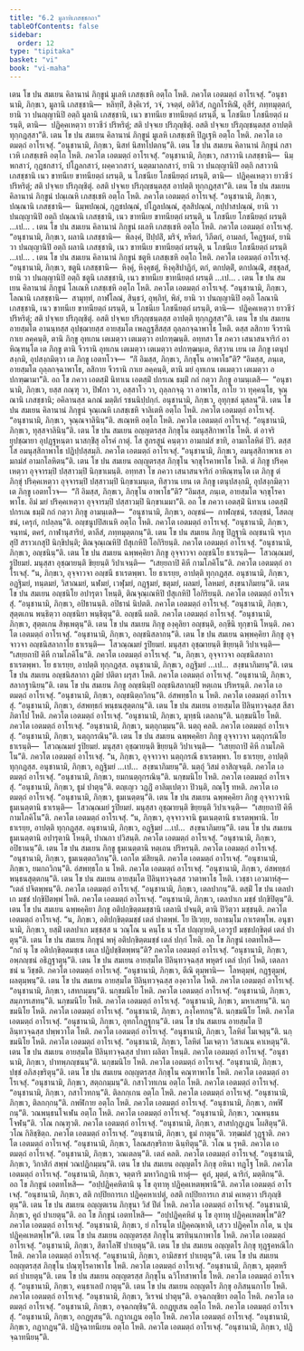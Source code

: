 ```yaml
---
title: "6.2 มูลาทิเภสชฺชกถา"
tableOfContents: false
sidebar:
  order: 12
type: "tipitaka"
basket: "vi"
book: "vi-maha"
---
```



<DynamicBreadcrumb />

<Division number="263" book="vi-maha">

<Paragraph number="1203" book="vi-maha">
เตน โข ปน สมเยน คิลานานํ ภิกฺขูนํ มูเลหิ เภสชฺเชหิ อตฺโถ โหติ. ภควโต เอตมตฺถํ อาโรเจสุํ. “อนุชานามิ, ภิกฺขเว, มูลานิ เภสชฺชานิ—  หลิทฺทิํ, สิงฺคิเวรํ, วจํ, วจตฺตํ, อติวิสํ, กฏุกโรหิณิํ, อุสีรํ, ภทฺทมุตฺตกํ, ยานิ วา ปนญฺญานิปิ อตฺถิ มูลานิ เภสชฺชานิ, เนว ขาทนีเย ขาทนียตฺถํ ผรนฺติ, น โภชนีเย โภชนียตฺถํ ผรนฺติ, ตานิ—  ปฏิคฺคเหตฺวา ยาวชีวํ ปริหริตุํ; สติ ปจฺจเย ปริภุญฺชิตุํ. อสติ ปจฺจเย ปริภุญฺชนฺตสฺส อาปตฺติ ทุกฺกฏสฺสา”ติ.
</Paragraph>

<Paragraph number="1204" book="vi-maha">
เตน โข ปน สมเยน คิลานานํ ภิกฺขูนํ มูเลหิ เภสชฺเชหิ ปิฏฺเฐหิ อตฺโถ โหติ. ภควโต เอตมตฺถํ อาโรเจสุํ. “อนุชานามิ, ภิกฺขเว, นิสทํ นิสทโปตกนฺ”ติ.
</Paragraph>

<Paragraph number="1205" book="vi-maha">
เตน โข ปน สมเยน คิลานานํ ภิกฺขูนํ กสาเวหิ เภสชฺเชหิ อตฺโถ โหติ. ภควโต เอตมตฺถํ อาโรเจสุํ. “อนุชานามิ, ภิกฺขเว, กสาวานิ เภสชฺชานิ—  นิมฺพกสาวํ, กุฏชกสาวํ, ปโฏลกสาวํ, ผคฺควกสาวํ, นตฺตมาลกสาวํ, ยานิ วา ปนญฺญานิปิ อตฺถิ กสาวานิ เภสชฺชานิ เนว ขาทนีเย ขาทนียตฺถํ ผรนฺติ, น โภชนีเย โภชนียตฺถํ ผรนฺติ, ตานิ—  ปฏิคฺคเหตฺวา ยาวชีวํ ปริหริตุํ; สติ ปจฺจเย ปริภุญฺชิตุํ. อสติ ปจฺจเย ปริภุญฺชนฺตสฺส อาปตฺติ ทุกฺกฏสฺสา”ติ.
</Paragraph>

<Paragraph number="1206" book="vi-maha">
เตน โข ปน สมเยน คิลานานํ ภิกฺขูนํ ปณฺเณหิ เภสชฺเชหิ อตฺโถ โหติ. ภควโต เอตมตฺถํ อาโรเจสุํ. “อนุชานามิ, ภิกฺขเว, ปณฺณานิ เภสชฺชานิ—  นิมฺพปณฺณํ, กุฏชปณฺณํ, ปโฏลปณฺณํ, สุลสิปณฺณํ, กปฺปาสปณฺณํ, ยานิ วา ปนญฺญานิปิ อตฺถิ ปณฺณานิ เภสชฺชานิ, เนว ขาทนีเย ขาทนียตฺถํ ผรนฺติ, น โภชนีเย โภชนียตฺถํ ผรนฺติ …เป… .
</Paragraph>

<Paragraph number="1207" book="vi-maha">
เตน โข ปน สมเยน คิลานานํ ภิกฺขูนํ ผเลหิ เภสชฺเชหิ อตฺโถ โหติ. ภควโต เอตมตฺถํ อาโรเจสุํ. “อนุชานามิ, ภิกฺขเว, ผลานิ เภสชฺชานิ—  พิลงฺคํ, ปิปฺปลิํ, มริจํ, หรีตกํ, วิภีตกํ, อามลกํ, โคฏฺฐผลํ, ยานิ วา ปนญฺญานิปิ อตฺถิ ผลานิ เภสชฺชานิ, เนว ขาทนีเย ขาทนียตฺถํ ผรนฺติ, น โภชนีเย โภชนียตฺถํ ผรนฺติ …เป… .
</Paragraph>

<Paragraph number="1208" book="vi-maha">
เตน โข ปน สมเยน คิลานานํ ภิกฺขูนํ ชตูหิ เภสชฺเชหิ อตฺโถ โหติ. ภควโต เอตมตฺถํ อาโรเจสุํ. “อนุชานามิ, ภิกฺขเว, ชตูนิ เภสชฺชานิ—  หิงฺคุํ, หิงฺคุชตุํ, หิงฺคุสิปาฏิกํ, ตกํ, ตกปตฺติํ, ตกปณฺณิํ, สชฺชุลสํ, ยานิ วา ปนญฺญานิปิ อตฺถิ ชตูนิ เภสชฺชานิ, เนว ขาทนีเย ขาทนียตฺถํ ผรนฺติ …เป… .
</Paragraph>

<Paragraph number="1209" book="vi-maha">
เตน โข ปน สมเยน คิลานานํ ภิกฺขูนํ โลเณหิ เภสชฺเชหิ อตฺโถ โหติ. ภควโต เอตมตฺถํ อาโรเจสุํ. “อนุชานามิ, ภิกฺขเว, โลณานิ เภสชฺชานิ—  สามุทฺทํ, กาฬโลณํ, สินฺธวํ, อุพฺภิทํ, พิลํ, ยานิ วา ปนญฺญานิปิ อตฺถิ โลณานิ เภสชฺชานิ, เนว ขาทนีเย ขาทนียตฺถํ ผรนฺติ, น โภชนีเย โภชนียตฺถํ ผรนฺติ, ตานิ—  ปฏิคฺคเหตฺวา ยาวชีวํ ปริหริตุํ; สติ ปจฺจเย ปริภุญฺชิตุํ. อสติ ปจฺจเย ปริภุญฺชนฺตสฺส อาปตฺติ ทุกฺกฏสฺสา”ติ.
</Paragraph>

</Division>
<Division number="264" book="vi-maha">

<Paragraph number="1210" book="vi-maha">
เตน โข ปน สมเยน อายสฺมโต อานนฺทสฺส อุปชฺฌายสฺส อายสฺมโต เพลฏฺฐสีสสฺส ถุลฺลกจฺฉาพาโธ โหติ. ตสฺส ลสิกาย จีวรานิ กาเย ลคฺคนฺติ, ตานิ ภิกฺขู อุทเกน เตเมตฺวา เตเมตฺวา อปกฑฺฒนฺติ. อทฺทสา โข ภควา เสนาสนจาริกํ อาหิณฺฑนฺโต เต ภิกฺขู ตานิ จีวรานิ อุทเกน เตเมตฺวา เตเมตฺวา อปกฑฺฒนฺเต, ทิสฺวาน เยน เต ภิกฺขู เตนุปสงฺกมิ, อุปสงฺกมิตฺวา เต ภิกฺขู เอตทโวจ—  “กิํ อิมสฺส, ภิกฺขเว, ภิกฺขุโน อาพาโธ”ติ? “อิมสฺส, ภนฺเต, อายสฺมโต ถุลฺลกจฺฉาพาโธ, ลสิกาย จีวรานิ กาเย ลคฺคนฺติ, ตานิ มยํ อุทเกน เตเมตฺวา เตเมตฺวา อปกฑฺฒามา”ติ. อถ โข ภควา เอตสฺมิํ นิทาเน เอตสฺมิํ ปกรเณ ธมฺมิํ กถํ กตฺวา ภิกฺขู อามนฺเตสิ—  “อนุชานามิ, ภิกฺขเว, ยสฺส กณฺฑุ วา, ปิฬกา วา, อสฺสาโว วา, ถุลฺลกจฺฉุ วา อาพาโธ, กาโย วา ทุคฺคนฺโธ, จุณฺณานิ เภสชฺชานิ; อคิลานสฺส ฉกณํ มตฺติกํ รชนนิปฺปกฺกํ. อนุชานามิ, ภิกฺขเว, อุทุกฺขลํ มุสลนฺ”ติ.
</Paragraph>

<Paragraph number="1211" book="vi-maha">
เตน โข ปน สมเยน คิลานานํ ภิกฺขูนํ จุณฺเณหิ เภสชฺเชหิ จาลิเตหิ อตฺโถ โหติ. ภควโต เอตมตฺถํ อาโรเจสุํ. “อนุชานามิ, ภิกฺขเว, จุณฺณจาลินินฺ”ติ. สเณฺหหิ อตฺโถ โหติ. ภควโต เอตมตฺถํ อาโรเจสุํ. “อนุชานามิ, ภิกฺขเว, ทุสฺสจาลินินฺ”ติ.
</Paragraph>

<Paragraph number="1212" book="vi-maha">
เตน โข ปน สมเยน อญฺญตรสฺส ภิกฺขุโน อมนุสฺสิกาพาโธ โหติ. ตํ อาจริยุปชฺฌายา อุปฏฺฐหนฺตา นาสกฺขิํสุ อโรคํ กาตุํ. โส สูกรสูนํ คนฺตฺวา อามกมํสํ ขาทิ, อามกโลหิตํ ปิวิ. ตสฺส โส อมนุสฺสิกาพาโธ ปฏิปฺปสฺสมฺภิ. ภควโต เอตมตฺถํ อาโรเจสุํ. “อนุชานามิ, ภิกฺขเว, อมนุสฺสิกาพาเธ อามกมํสํ อามกโลหิตนฺ”ติ.
</Paragraph>

</Division>
<Division number="265" book="vi-maha">

<Paragraph number="1213" book="vi-maha">
เตน โข ปน สมเยน อญฺญตรสฺส ภิกฺขุโน จกฺขุโรคาพาโธ โหติ. ตํ ภิกฺขู ปริคฺคเหตฺวา อุจฺจารมฺปิ ปสฺสาวมฺปิ นิกฺขาเมนฺติ. อทฺทสา โข ภควา เสนาสนจาริกํ อาหิณฺฑนฺโต เต ภิกฺขู ตํ ภิกฺขุํ ปริคฺคเหตฺวา อุจฺจารมฺปิ ปสฺสาวมฺปิ นิกฺขาเมนฺเต, ทิสฺวาน เยน เต ภิกฺขู เตนุปสงฺกมิ, อุปสงฺกมิตฺวา เต ภิกฺขู เอตทโวจ—  “กิํ อิมสฺส, ภิกฺขเว, ภิกฺขุโน อาพาโธ”ติ? “อิมสฺส, ภนฺเต, อายสฺมโต จกฺขุโรคาพาโธ. อิมํ มยํ ปริคฺคเหตฺวา อุจฺจารมฺปิ ปสฺสาวมฺปิ นิกฺขาเมมา”ติ. อถ โข ภควา เอตสฺมิํ นิทาเน เอตสฺมิํ ปกรเณ ธมฺมิํ กถํ กตฺวา ภิกฺขู อามนฺเตสิ—  “อนุชานามิ, ภิกฺขเว, อญฺชนํ—  กาฬญฺชนํ, รสญฺชนํ, โสตญฺชนํ, เครุกํ, กปลฺลนฺ”ติ. อญฺชนูปปิสเนหิ อตฺโถ โหติ. ภควโต เอตมตฺถํ อาโรเจสุํ. “อนุชานามิ, ภิกฺขเว, จนฺทนํ, ตครํ, กาฬานุสาริยํ, ตาลีสํ, ภทฺทมุตฺตกนฺ”ติ. เตน โข ปน สมเยน ภิกฺขู ปิฏฺฐานิ อญฺชนานิ จรุเกสุปิ สราวเกสุปิ นิกฺขิปนฺติ; ติณจุณฺเณหิปิ ปํสุเกหิปิ โอกิริยนฺติ. ภควโต เอตมตฺถํ อาโรเจสุํ. “อนุชานามิ, ภิกฺขเว, อญฺชนินฺ”ติ.
</Paragraph>

<Paragraph number="1214" book="vi-maha">
เตน โข ปน สมเยน ฉพฺพคฺคิยา ภิกฺขู อุจฺจาวจา อญฺชนิโย ธาเรนฺติ—  โสวณฺณมยํ, รูปิยมยํ. มนุสฺสา อุชฺฌายนฺติ ขิยฺยนฺติ วิปาเจนฺติ—  “เสยฺยถาปิ คิหี กามโภคิโน”ติ. ภควโต เอตมตฺถํ อาโรเจสุํ. “น, ภิกฺขเว, อุจฺจาวจา อญฺชนี ธาเรตพฺพา. โย ธาเรยฺย, อาปตฺติ ทุกฺกฏสฺส. อนุชานามิ, ภิกฺขเว, อฏฺฐิมยํ, ทนฺตมยํ, วิสาณมยํ, นฬมยํ, เวฬุมยํ, กฏฺฐมยํ, ชตุมยํ, ผลมยํ, โลหมยํ, สงฺขนาภิมยนฺ”ติ.
</Paragraph>

<Paragraph number="1215" book="vi-maha">
เตน โข ปน สมเยน อญฺชนิโย อปารุตา โหนฺติ, ติณจุณฺเณหิปิ ปํสุเกหิปิ โอกิริยนฺติ. ภควโต เอตมตฺถํ อาโรเจสุํ. “อนุชานามิ, ภิกฺขเว, อปิธานนฺติ. อปิธานํ นิปตติ. ภควโต เอตมตฺถํ อาโรเจสุํ. “อนุชานามิ, ภิกฺขเว, สุตฺตเกน พนฺธิตฺวา อญฺชนิยา พนฺธิตุนฺ”ติ. อญฺชนี ผลติ. ภควโต เอตมตฺถํ อาโรเจสุํ. “อนุชานามิ, ภิกฺขเว, สุตฺตเกน สิพฺเพตุนฺ”ติ.
</Paragraph>

<Paragraph number="1216" book="vi-maha">
เตน โข ปน สมเยน ภิกฺขู องฺคุลิยา อญฺชนฺติ, อกฺขีนิ ทุกฺขานิ โหนฺติ. ภควโต เอตมตฺถํ อาโรเจสุํ. “อนุชานามิ, ภิกฺขเว, อญฺชนิสลากนฺ”ติ.
</Paragraph>

<Paragraph number="1217" book="vi-maha">
เตน โข ปน สมเยน ฉพฺพคฺคิยา ภิกฺขู อุจฺจาวจา อญฺชนิสลากาโย ธาเรนฺติ—  โสวณฺณมยํ รูปิยมยํ. มนุสฺสา อุชฺฌายนฺติ ขิยฺยนฺติ วิปาเจนฺติ—  “เสยฺยถาปิ คิหี กามโภคิโน”ติ. ภควโต เอตมตฺถํ อาโรเจสุํ. “น, ภิกฺขเว, อุจฺจาวจา อญฺชนิสลากา ธาเรตพฺพา. โย ธาเรยฺย, อาปตฺติ ทุกฺกฏสฺส. อนุชานามิ, ภิกฺขเว, อฏฺฐิมยํ …เป…  สงฺขนาภิมยนฺ”ติ.
</Paragraph>

<Paragraph number="1218" book="vi-maha">
เตน โข ปน สมเยน อญฺชนิสลากา ภูมิยํ ปติตา ผรุสา โหติ. ภควโต เอตมตฺถํ อาโรเจสุํ. “อนุชานามิ, ภิกฺขเว, สลากฐานิยนฺ”ติ.
</Paragraph>

<Paragraph number="1219" book="vi-maha">
เตน โข ปน สมเยน ภิกฺขู อญฺชนิมฺปิ อญฺชนิสลากมฺปิ หตฺเถน ปริหรนฺติ. ภควโต เอตมตฺถํ อาโรเจสุํ. “อนุชานามิ, ภิกฺขเว, อญฺชนิตฺถวิกนฺ”ติ. อํสพทฺธโก น โหติ. ภควโต เอตมตฺถํ อาโรเจสุํ. “อนุชานามิ, ภิกฺขเว, อํสพทฺธกํ พนฺธนสุตฺตกนฺ”ติ.
</Paragraph>

</Division>
<Division number="266" book="vi-maha">

<Paragraph number="1220" book="vi-maha">
เตน โข ปน สมเยน อายสฺมโต ปิลินฺทวจฺฉสฺส สีสาภิตาโป โหติ. ภควโต เอตมตฺถํ อาโรเจสุํ. “อนุชานามิ, ภิกฺขเว, มุทฺธนิ เตลกนฺ”ติ. นกฺขมนิโย โหติ. ภควโต เอตมตฺถํ อาโรเจสุํ. “อนุชานามิ, ภิกฺขเว, นตฺถุกมฺมนฺ”ติ. นตฺถุ คลติ. ภควโต เอตมตฺถํ อาโรเจสุํ. “อนุชานามิ, ภิกฺขเว, นตฺถุกรณินฺ”ติ.
</Paragraph>

<Paragraph number="1221" book="vi-maha">
เตน โข ปน สมเยน ฉพฺพคฺคิยา ภิกฺขู อุจฺจาวจา นตฺถุกรณิโย ธาเรนฺติ—  โสวณฺณมยํ รูปิยมยํ. มนุสฺสา อุชฺฌายนฺติ ขิยฺยนฺติ วิปาเจนฺติ—  “เสยฺยถาปิ คิหี กามโภคิโน”ติ. ภควโต เอตมตฺถํ อาโรเจสุํ. “น, ภิกฺขเว, อุจฺจาวจา นตฺถุกรณี ธาเรตพฺพา. โย ธาเรยฺย, อาปตฺติ ทุกฺกฏสฺส. อนุชานามิ, ภิกฺขเว, อฏฺฐิมยํ …เป…  สงฺขนาภิมยนฺ”ติ. นตฺถุํ วิสมํ อาสิญฺจนฺติ. ภควโต เอตมตฺถํ อาโรเจสุํ. “อนุชานามิ, ภิกฺขเว, ยมกนตฺถุกรณินฺ”ติ. นกฺขมนิโย โหติ. ภควโต เอตมตฺถํ อาโรเจสุํ. “อนุชานามิ, ภิกฺขเว, ธูมํ ปาตุนฺ”ติ. ตญฺเญว วฏฺฏิํ อาลิมฺเปตฺวา ปิวนฺติ, กณฺโฐ ทหติ. ภควโต เอตมตฺถํ อาโรเจสุํ. “อนุชานามิ, ภิกฺขเว, ธูมเนตฺตนฺ”ติ.
</Paragraph>

<Paragraph number="1222" book="vi-maha">
เตน โข ปน สมเยน ฉพฺพคฺคิยา ภิกฺขู อุจฺจาวจานิ ธูมเนตฺตานิ ธาเรนฺติ—  โสวณฺณมยํ รูปิยมยํ. มนุสฺสา อุชฺฌายนฺติ ขิยฺยนฺติ วิปาเจนฺติ—  “เสยฺยถาปิ คิหี กามโภคิโน”ติ. ภควโต เอตมตฺถํ อาโรเจสุํ. “น, ภิกฺขเว, อุจฺจาวจานิ ธูมเนตฺตานิ ธาเรตพฺพานิ. โย ธาเรยฺย, อาปตฺติ ทุกฺกฏสฺส. อนุชานามิ, ภิกฺขเว, อฏฺฐิมยํ …เป…  สงฺขนาภิมยนฺ”ติ.
</Paragraph>

<Paragraph number="1223" book="vi-maha">
เตน โข ปน สมเยน ธูมเนตฺตานิ อปารุตานิ โหนฺติ, ปาณกา ปวิสนฺติ. ภควโต เอตมตฺถํ อาโรเจสุํ. “อนุชานามิ, ภิกฺขเว, อปิธานนฺ”ติ.
</Paragraph>

<Paragraph number="1224" book="vi-maha">
เตน โข ปน สมเยน ภิกฺขู ธูมเนตฺตานิ หตฺเถน ปริหรนฺติ. ภควโต เอตมตฺถํ อาโรเจสุํ. “อนุชานามิ, ภิกฺขเว, ธูมเนตฺตถวิกนฺ”ติ. เอกโต ฆํสิยนฺติ. ภควโต เอตมตฺถํ อาโรเจสุํ. “อนุชานามิ, ภิกฺขเว, ยมกถวิกนฺ”ติ. อํสพทฺธโก น โหติ. ภควโต เอตมตฺถํ อาโรเจสุํ. “อนุชานามิ, ภิกฺขเว, อํสพทฺธกํ พนฺธนสุตฺตกนฺ”ติ.
</Paragraph>

</Division>
<Division number="267" book="vi-maha">

<Paragraph number="1225" book="vi-maha">
เตน โข ปน สมเยน อายสฺมโต ปิลินฺทวจฺฉสฺส วาตาพาโธ โหติ. เวชฺชา เอวมาหํสุ—  “เตลํ ปจิตพฺพนฺ”ติ. ภควโต เอตมตฺถํ อาโรเจสุํ. “อนุชานามิ, ภิกฺขเว, เตลปากนฺ”ติ. ตสฺมิํ โข ปน เตลปาเก มชฺชํ ปกฺขิปิตพฺพํ โหติ. ภควโต เอตมตฺถํ อาโรเจสุํ. “อนุชานามิ, ภิกฺขเว, เตลปาเก มชฺชํ ปกฺขิปิตุนฺ”ติ.
</Paragraph>

<Paragraph number="1226" book="vi-maha">
เตน โข ปน สมเยน ฉพฺพคฺคิยา ภิกฺขู อติปกฺขิตฺตมชฺชานิ เตลานิ ปจนฺติ, ตานิ ปิวิตฺวา มชฺชนฺติ. ภควโต เอตมตฺถํ อาโรเจสุํ. “น, ภิกฺขเว, อติปกฺขิตฺตมชฺชํ เตลํ ปาตพฺพํ. โย ปิเวยฺย, ยถาธมฺโม กาเรตพฺโพ. อนุชานามิ, ภิกฺขเว, ยสฺมิํ เตลปาเก มชฺชสฺส น วณฺโณ น คนฺโธ น รโส ปญฺญายติ, เอวรูปํ มชฺชปกฺขิตฺตํ เตลํ ปาตุนฺ”ติ.
</Paragraph>

<Paragraph number="1227" book="vi-maha">
เตน โข ปน สมเยน ภิกฺขูนํ พหุํ อติปกฺขิตฺตมชฺชํ เตลํ ปกฺกํ โหติ. อถ โข ภิกฺขูนํ เอตทโหสิ—  “กถํ นุ โข อติปกฺขิตฺตมชฺเช เตเล ปฏิปชฺชิตพฺพนฺ”ติ? ภควโต เอตมตฺถํ อาโรเจสุํ. “อนุชานามิ, ภิกฺขเว, อพฺภญฺชนํ อธิฏฺฐาตุนฺ”ติ.
</Paragraph>

<Paragraph number="1228" book="vi-maha">
เตน โข ปน สมเยน อายสฺมโต ปิลินฺทวจฺฉสฺส พหุตรํ เตลํ ปกฺกํ โหติ, เตลภาชนํ น วิชฺชติ. ภควโต เอตมตฺถํ อาโรเจสุํ. “อนุชานามิ, ภิกฺขเว, ตีณิ ตุมฺพานิ—  โลหตุมฺพํ, กฏฺฐตุมฺพํ, ผลตุมฺพนฺ”ติ.
</Paragraph>

<Paragraph number="1229" book="vi-maha">
เตน โข ปน สมเยน อายสฺมโต ปิลินฺทวจฺฉสฺส องฺควาโต โหติ. ภควโต เอตมตฺถํ อาโรเจสุํ. “อนุชานามิ, ภิกฺขเว, เสทกมฺมนฺ”ติ. นกฺขมนิโย โหติ. ภควโต เอตมตฺถํ อาโรเจสุํ. “อนุชานามิ, ภิกฺขเว, สมฺภารเสทนฺ”ติ. นกฺขมนิโย โหติ. ภควโต เอตมตฺถํ อาโรเจสุํ. “อนุชานามิ, ภิกฺขเว, มหาเสทนฺ”ติ. นกฺขมนิโย โหติ. ภควโต เอตมตฺถํ อาโรเจสุํ. “อนุชานามิ, ภิกฺขเว, ภงฺโคทกนฺ”ติ. นกฺขมนิโย โหติ. ภควโต เอตมตฺถํ อาโรเจสุํ. “อนุชานามิ, ภิกฺขเว, อุทกโกฏฺฐกนฺ”ติ.
</Paragraph>

<Paragraph number="1230" book="vi-maha">
เตน โข ปน สมเยน อายสฺมโต ปิลินฺทวจฺฉสฺส ปพฺพวาโต โหติ. ภควโต เอตมตฺถํ อาโรเจสุํ. “อนุชานามิ, ภิกฺขเว, โลหิตํ โมเจตุนฺ”ติ. นกฺขมนิโย โหติ. ภควโต เอตมตฺถํ อาโรเจสุํ. “อนุชานามิ, ภิกฺขเว, โลหิตํ โมเจตฺวา วิสาเณน คาเหตุนฺ”ติ.
</Paragraph>

<Paragraph number="1231" book="vi-maha">
เตน โข ปน สมเยน อายสฺมโต ปิลินฺทวจฺฉสฺส ปาทา ผลิตา โหนฺติ. ภควโต เอตมตฺถํ อาโรเจสุํ. “อนุชานามิ, ภิกฺขเว, ปาทพฺภญฺชนนฺ”ติ. นกฺขมนิโย โหติ. ภควโต เอตมตฺถํ อาโรเจสุํ. “อนุชานามิ, ภิกฺขเว, ปชฺชํ อภิสงฺขริตุนฺ”ติ.
</Paragraph>

<Paragraph number="1232" book="vi-maha">
เตน โข ปน สมเยน อญฺญตรสฺส ภิกฺขุโน คณฺฑาพาโธ โหติ. ภควโต เอตมตฺถํ อาโรเจสุํ. “อนุชานามิ, ภิกฺขเว, สตฺถกมฺมนฺ”ติ. กสาโวทเกน อตฺโถ โหติ. ภควโต เอตมตฺถํ อาโรเจสุํ. “อนุชานามิ, ภิกฺขเว, กสาโวทกนฺ”ติ. ติลกกฺเกน อตฺโถ โหติ. ภควโต เอตมตฺถํ อาโรเจสุํ. “อนุชานามิ, ภิกฺขเว, ติลกกฺกนฺ”ติ. กพฬิกาย อตฺโถ โหติ. ภควโต เอตมตฺถํ อาโรเจสุํ. “อนุชานามิ, ภิกฺขเว, กพฬิกนฺ”ติ. วณพนฺธนโจเฬน อตฺโถ โหติ. ภควโต เอตมตฺถํ อาโรเจสุํ. “อนุชานามิ, ภิกฺขเว, วณพนฺธนโจฬนฺ”ติ. วโณ กณฺฑุวติ. ภควโต เอตมตฺถํ อาโรเจสุํ. “อนุชานามิ, ภิกฺขเว, สาสปกุฏฺเฏน โผสิตุนฺ”ติ. วโณ กิลิชฺชิตฺถ. ภควโต เอตมตฺถํ อาโรเจสุํ. “อนุชานามิ, ภิกฺขเว, ธูมํ กาตุนฺ”ติ. วฑฺฒมํสํ วุฏฺฐาติ. ภควโต เอตมตฺถํ อาโรเจสุํ. “อนุชานามิ, ภิกฺขเว, โลณสกฺขริกาย ฉินฺทิตุนฺ”ติ. วโณ น รุหติ. ภควโต เอตมตฺถํ อาโรเจสุํ. “อนุชานามิ, ภิกฺขเว, วณเตลนฺ”ติ. เตลํ คลติ. ภควโต เอตมตฺถํ อาโรเจสุํ. “อนุชานามิ, ภิกฺขเว, วิกาสิกํ สพฺพํ วณปฏิกมฺมนฺ”ติ.
</Paragraph>

</Division>
<Division number="268" book="vi-maha">

<Paragraph number="1233" book="vi-maha">
เตน โข ปน สมเยน อญฺญตโร ภิกฺขุ อหินา ทฏฺโฐ โหติ. ภควโต เอตมตฺถํ อาโรเจสุํ. “อนุชานามิ, ภิกฺขเว, จตฺตาริ มหาวิกฏานิ ทาตุํ—  คูถํ, มุตฺตํ, ฉาริกํ, มตฺติกนฺ”ติ. อถ โข ภิกฺขูนํ เอตทโหสิ—  “อปฺปฏิคฺคหิตานิ นุ โข อุทาหุ ปฏิคฺคเหตพฺพานี”ติ. ภควโต เอตมตฺถํ อาโรเจสุํ. “อนุชานามิ, ภิกฺขเว, สติ กปฺปิยการเก ปฏิคฺคหาเปตุํ, อสติ กปฺปิยการเก สามํ คเหตฺวา ปริภุญฺชิตุนฺ”ติ.
</Paragraph>

<Paragraph number="1234" book="vi-maha">
เตน โข ปน สมเยน อญฺญตเรน ภิกฺขุนา วิสํ ปีตํ โหติ. ภควโต เอตมตฺถํ อาโรเจสุํ. “อนุชานามิ, ภิกฺขเว, คูถํ ปาเยตุนฺ”ติ. อถ โข ภิกฺขูนํ เอตทโหสิ—  “อปฺปฏิคฺคหิตํ นุ โข อุทาหุ ปฏิคฺคเหตพฺโพ”ติ? ภควโต เอตมตฺถํ อาโรเจสุํ. “อนุชานามิ, ภิกฺขเว, ยํ กโรนฺโต ปฏิคฺคณฺหาติ, เสฺวว ปฏิคฺคโห กโต, น ปุน ปฏิคฺคเหตพฺโพ”ติ.
</Paragraph>

</Division>
<Division number="269" book="vi-maha">

<Paragraph number="1235" book="vi-maha">
เตน โข ปน สมเยน อญฺญตรสฺส ภิกฺขุโน ฆรทินฺนกาพาโธ โหติ. ภควโต เอตมตฺถํ อาโรเจสุํ. “อนุชานามิ, ภิกฺขเว, สีตาโลฬิํ ปาเยตุนฺ”ติ.
</Paragraph>

<Paragraph number="1236" book="vi-maha">
เตน โข ปน สมเยน อญฺญตโร ภิกฺขุ ทุฏฺฐคหณิโก โหติ. ภควโต เอตมตฺถํ อาโรเจสุํ. “อนุชานามิ, ภิกฺขเว, อามิสขารํ ปาเยตุนฺ”ติ.
</Paragraph>

<Paragraph number="1237" book="vi-maha">
เตน โข ปน สมเยน อญฺญตรสฺส ภิกฺขุโน ปณฺฑุโรคาพาโธ โหติ. ภควโต เอตมตฺถํ อาโรเจสุํ. “อนุชานามิ, ภิกฺขเว, มุตฺตหรีตกํ ปาเยตุนฺ”ติ.
</Paragraph>

<Paragraph number="1238" book="vi-maha">
เตน โข ปน สมเยน อญฺญตรสฺส ภิกฺขุโน ฉวิโทสาพาโธ โหติ. ภควโต เอตมตฺถํ อาโรเจสุํ. “อนุชานามิ, ภิกฺขเว, คนฺธาเลปํ กาตุนฺ”ติ.
</Paragraph>

<Paragraph number="1239" book="vi-maha">
เตน โข ปน สมเยน อญฺญตโร ภิกฺขุ อภิสนฺนกาโย โหติ. ภควโต เอตมตฺถํ อาโรเจสุํ. “อนุชานามิ, ภิกฺขเว, วิเรจนํ ปาตุนฺ”ติ. อจฺฉกญฺชิยา อตฺโถ โหติ. ภควโต เอตมตฺถํ อาโรเจสุํ. “อนุชานามิ, ภิกฺขเว, อจฺฉกญฺชินฺ”ติ. อกฏยูเสน อตฺโถ โหติ. ภควโต เอตมตฺถํ อาโรเจสุํ. “อนุชานามิ, ภิกฺขเว, อกฏยูสนฺ”ติ. กฏากเฏน อตฺโถ โหติ. ภควโต เอตมตฺถํ อาโรเจสุํ. “อนุชานามิ, ภิกฺขเว, กฏากฏนฺ”ติ. ปฏิจฺฉาทนีเยน อตฺโถ โหติ. ภควโต เอตมตฺถํ อาโรเจสุํ. “อนุชานามิ, ภิกฺขเว, ปฏิจฺฉาทนียนฺ”ติ.
</Paragraph>
</Division>